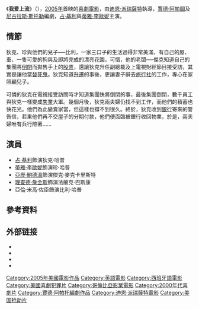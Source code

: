 {{noteTA
|T=zh-hans:新抢钱夫妻;zh-hk:賊壇新人王;zh-tw:我愛上流;
|G1=Movie
|G2=Show
}}
{{Infobox Film
| name               = 我爱上流
| original_name      = {{lang|en|''Fun with Dick and Jane''}}
| image              = Fun with Dick and Jane.jpg
| caption            = 電影宣傳海報
| director           = [[迪恩·派瑞薩特|迪恩·派瑞薩特]]
| producer           = [[布萊恩·格雷澤|布萊恩·格雷澤]]
| writer             = [[賈德·阿帕圖|賈德·阿帕圖]]<br />[[尼古拉斯·斯托勒|尼古拉斯·斯托勒]]
| starring           = [[占·基利|占·基利]]<br />[[蒂雅·李歐妮|蒂雅·李歐妮]]<br />[[亞歷·鮑德溫|亞歷·鮑德溫]]<br />[[里查·詹金斯|里查·詹金斯]]
| music              = [[西奧多·沙比奧|西奧多·沙比奧]]
| cinematography     = [[傑瑞·西林斯基|傑瑞·西林斯基]]
| editing            = [[多恩·西馬文|多恩·西馬文]]
| production_company = 
| distributor        = [[哥倫比亞電影公司|哥倫比亞電影公司]]
| released           = （美国）[[2005年12月|2005年12月21日]]<br />（澳大利亚）2005年12月26日<br />（英国）2006年1月20日
| runtime            = 90分鐘
| country            = [[美国电影|美國]]
| language           = [[英語|英語]]、[[西班牙語|西班牙語]]
| budget             = 1億美元
| gross              = 2.02億美元
| preceded_by        = 
| followed_by        = 
| website            = 
| amg_id             = 
| imdb_id            = 0369441
| cn_name            = 新抢钱夫妻
| hk_name            = 賊壇新人王
| tw_name            = 我愛上流
}}
《'''我爱上流'''》（{{lang-en|''Fun With Dick And Jane''}}），[[2005年电影|2005年]]首映的[[喜劇|喜劇]][[電影|電影]]，由[[迪恩·派瑞薩特|迪恩·派瑞薩特]]執導，[[賈德·阿帕圖|賈德·阿帕圖]]及[[尼古拉斯·斯托勒|尼古拉斯·斯托勒]]編劇，[[占·基利|占·基利]]與[[蒂雅·李歐妮|蒂雅·李歐妮]]主演。

== 情節 ==

狄克、珍與他們的兒子──比利，一家三口子的生活過得非常美滿，有自己的屋、車、一隻可愛的狗與及即將完成的漂亮花園。可惜，他的老闆──傑克知道自己的集團將[[倒閉|倒閉]]而拋售手上的[[股票|股票]]，還讓狄克升任副總裁及上電視財經節目接受訪，其實是讓他當[[替死鬼|替死鬼]]。狄克知道[[升遷|升遷]]的事後，更讓妻子辭去[[旅行社|旅行社]]的工作，專心在家照顧兒子。

可憐的狄克在電視接受訪問時才知道集團快將倒閉的事，最後集團倒閉，數千員工與狄克一樣變成[[失業|失業]]大軍。幾個月後，狄克兩夫婦仍找不到工作，而他們的積蓄也快花光。他們為此變賣家當，但這樣也撐不到很久。終於，狄克收到[[銀行|銀行]]寄來的警告信，若果他們再不交屋子的分期付款，他們便面臨被銀行收回物業，於是，兩夫婦唯有兵行險著……

== 演員 ==
* [[占·基利|占·基利]]飾演狄克·哈普
* [[蒂雅·李歐妮|蒂雅·李歐妮]]飾演珍·哈普
* [[亞歷·鮑德溫|亞歷·鮑德溫]]飾演傑克·麥克卡里斯特
* [[理查德·詹金斯|理查德·詹金斯]]飾演法蘭克·巴斯康
* 亞倫·米高·佐臣飾演比利·哈普

== 參考資料 ==
{{reflist|30em}}

== 外部链接 ==
* {{IMDb title|0369441}}
* {{Rotten-tomatoes|fun_with_dick_and_jane}}
* {{metacritic film|fun-with-dick-and-jane}}
* {{mojo title|funwithdickandjane}}

{{Dean Parisot}}
{{賈德·阿帕托}}
{{金·凱瑞}}
{{Brian Grazer}}
{{DEFAULTSORT:Fun with Dick and Jane}}
[[Category:2005年美國電影作品|Category:2005年美國電影作品]]
[[Category:英語電影|Category:英語電影]]
[[Category:西班牙語電影|Category:西班牙語電影]]
[[Category:美國喜劇犯罪片|Category:美國喜劇犯罪片]]
[[Category:哥倫比亞影業電影|Category:哥倫比亞影業電影]]
[[Category:2000年代喜劇片|Category:2000年代喜劇片]]
[[Category:賈德·阿帕托編劇作品|Category:賈德·阿帕托編劇作品]]
[[Category:迪恩·派瑞薩特電影|Category:迪恩·派瑞薩特電影]]
[[Category:美国抢劫片|Category:美国抢劫片]]